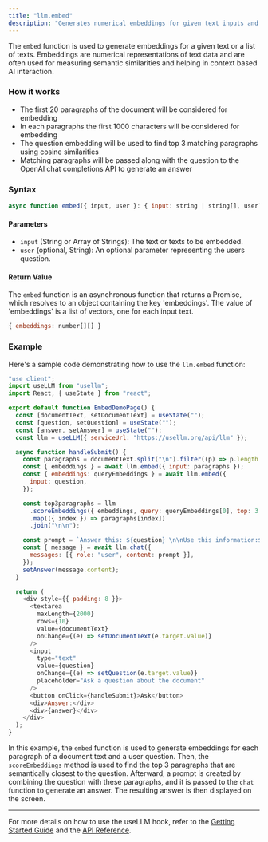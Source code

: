 ```yaml
---
title: "llm.embed"
description: "Generates numerical embeddings for given text inputs and allowing context-sensitive AI interactions."
---
```


The `embed` function is used to generate embeddings for a given text or a list of texts.
Embeddings are numerical representations of text data and are often used for measuring semantic similarities
and helping in context based AI interaction.

### How it works

- The first 20 paragraphs of the document will be considered for embedding
- In each paragraphs the first 1000 characters will be considered for embedding
- The question embedding will be used to find top 3 matching paragraphs using cosine similarities
- Matching paragraphs will be passed along with the question to the OpenAI chat completions
  API to generate an answer

### Syntax

```javascript
async function embed({ input, user }: { input: string | string[], user?: string })
```

#### Parameters

- `input` (String or Array of Strings): The text or texts to be embedded.
- `user` (optional, String): An optional parameter representing the users question.

#### Return Value

The `embed` function is an asynchronous function that returns a Promise, which resolves to an object
containing the key 'embeddings'. The value of 'embeddings' is a list of vectors, one for each input text.

```javascript
{ embeddings: number[][] }
```

### Example

Here's a sample code demonstrating how to use the `llm.embed` function:

```javascript
"use client";
import useLLM from "usellm";
import React, { useState } from "react";

export default function EmbedDemoPage() {
  const [documentText, setDocumentText] = useState("");
  const [question, setQuestion] = useState("");
  const [answer, setAnswer] = useState("");
  const llm = useLLM({ serviceUrl: "https://usellm.org/api/llm" });

  async function handleSubmit() {
    const paragraphs = documentText.split("\n").filter((p) => p.length > 0);
    const { embeddings } = await llm.embed({ input: paragraphs });
    const { embeddings: queryEmbeddings } = await llm.embed({
      input: question,
    });

    const top3paragraphs = llm
      .scoreEmbeddings({ embeddings, query: queryEmbeddings[0], top: 3 })
      .map(({ index }) => paragraphs[index])
      .join("\n\n");

    const prompt = `Answer this: ${question} \n\nUse this information:${top3paragraphs}`;
    const { message } = await llm.chat({
      messages: [{ role: "user", content: prompt }],
    });
    setAnswer(message.content);
  }

  return (
    <div style={{ padding: 8 }}>
      <textarea
        maxLength={2000}
        rows={10}
        value={documentText}
        onChange={(e) => setDocumentText(e.target.value)}
      />
      <input
        type="text"
        value={question}
        onChange={(e) => setQuestion(e.target.value)}
        placeholder="Ask a question about the document"
      />
      <button onClick={handleSubmit}>Ask</button>
      <div>Answer:</div>
      <div>{answer}</div>
    </div>
  );
}
```

In this example, the `embed` function is used to generate embeddings for each paragraph
of a document text and a user question. Then, the `scoreEmbeddings` method is used to find
the top 3 paragraphs that are semantically closest to the question. Afterward, a prompt is
created by combining the question with these paragraphs, and it is passed to the `chat`
function to generate an answer. The resulting answer is then displayed on the screen.

---

For more details on how to use the useLLM hook, refer to the [Getting Started Guide](https://usellm.org/get-started) and the [API Reference](https://usellm.org/api-reference).
